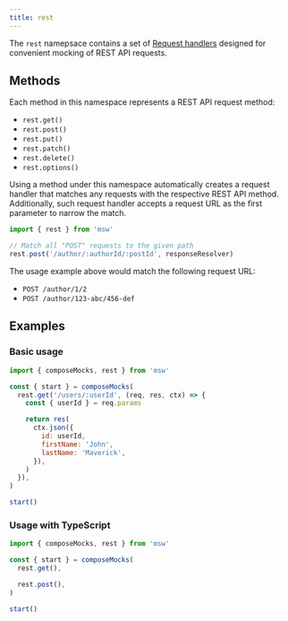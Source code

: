 ```yaml
---
title: rest
---
```


The `rest` namepsace contains a set of [Request handlers](/docs/basics/request-handler) designed for convenient mocking of REST API requests.

## Methods

Each method in this namespace represents a REST API request method:

- `rest.get()`
- `rest.post()`
- `rest.put()`
- `rest.patch()`
- `rest.delete()`
- `rest.options()`

Using a method under this namespace automatically creates a request handler that matches any requests with the respective REST API method. Additionally, such request handler accepts a request URL as the first parameter to narrow the match.

```js
import { rest } from 'msw'

// Match all "POST" requests to the given path
rest.post('/author/:authorId/:postId', responseResolver)
```

The usage example above would match the following request URL:

- `POST /author/1/2`
- `POST /author/123-abc/456-def`

## Examples

### Basic usage

```js
import { composeMocks, rest } from 'msw'

const { start } = composeMocks(
  rest.get('/users/:userId', (req, res, ctx) => {
    const { userId } = req.params

    return res(
      ctx.json({
        id: userId,
        firstName: 'John',
        lastName: 'Maverick',
      }),
    )
  }),
)

start()
```

### Usage with TypeScript

```ts
import { composeMocks, rest } from 'msw'

const { start } = composeMocks(
  rest.get(),

  rest.post(),
)

start()
```
